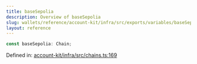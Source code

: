 ```yaml
---
title: baseSepolia
description: Overview of baseSepolia
slug: wallets/reference/account-kit/infra/src/exports/variables/baseSepolia
layout: reference
---
```


```ts
const baseSepolia: Chain;
```

Defined in: [account-kit/infra/src/chains.ts:169](https://github.com/alchemyplatform/aa-sdk/blob/da19afd63b0ba06a4de95b0d2d7871f64d546304/account-kit/infra/src/chains.ts#L169)
